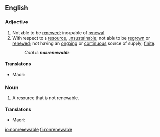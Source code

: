 ==English==

===Adjective===
{{en-adj|-}}

# Not able to be [[renewed]]; incapable of [[renewal]].
# With respect to a [[resource]], [[unsustainable]]; not able to be [[regrown]] or [[renewed]]; not having an [[ongoing]] or [[continuous]] source of supply; [[finite]].
#: ''Coal is '''nonrenewable'''.''

====Translations====
{{trans-top|not capable of being renewed}}
{{trans-mid}}
* Maori: {{t|mi|whatungarongaro}}
{{trans-bottom}}

===Noun===
{{en-noun}}

# A resource that is not renewable.

====Translations====
{{trans-top|}}
{{trans-mid}}
* Maori: {{t|mi|rawa whatungarongaro}}
{{trans-bottom}}

[[io:nonrenewable]]
[[fi:nonrenewable]]